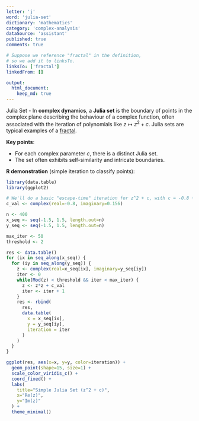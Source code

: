 ```yaml
---
letter: 'j'
word: 'julia-set'
dictionary: 'mathematics'
category: 'complex-analysis'
dataSource: 'assistant'
published: true
comments: true

# Suppose we reference "fractal" in the definition,
# so we add it to linksTo.
linksTo: ['fractal']
linkedFrom: []

output:
  html_document:
    keep_md: true
---
```




<a id="julia-set">Julia Set</a> - In **complex dynamics**, a **Julia set** is the boundary of points in the complex plane describing the behaviour of a complex function, often associated with the iteration of polynomials like $z \mapsto z^2 + c$. Julia sets are typical examples of a [fractal](#fractal).

**Key points**:
- For each complex parameter $c$, there is a distinct Julia set.
- The set often exhibits self-similarity and intricate boundaries.

**R demonstration** (simple iteration to classify points):


``` r
library(data.table)
library(ggplot2)

# We'll do a basic "escape-time" iteration for z^2 + c, with c = -0.8 + 0.156i
c_val <- complex(real=-0.8, imaginary=0.156)

n <- 400
x_seq <- seq(-1.5, 1.5, length.out=n)
y_seq <- seq(-1.5, 1.5, length.out=n)

max_iter <- 50
threshold <- 2

res <- data.table()
for (ix in seq_along(x_seq)) {
  for (iy in seq_along(y_seq)) {
    z <- complex(real=x_seq[ix], imaginary=y_seq[iy])
    iter <- 0
    while(Mod(z) < threshold && iter < max_iter) {
      z <- z*z + c_val
      iter <- iter + 1
    }
    res <- rbind(
      res,
      data.table(
        x = x_seq[ix],
        y = y_seq[iy],
        iteration = iter
      )
    )
  }
}

ggplot(res, aes(x=x, y=y, color=iteration)) +
  geom_point(shape=15, size=1) +
  scale_color_viridis_c() +
  coord_fixed() +
  labs(
    title="Simple Julia Set (z^2 + c)",
    x="Re(z)",
    y="Im(z)"
  ) +
  theme_minimal()
```

<Figure src="/Users/work/Coding/derecksprojects/derecksnotes.com-playground/derecksnotes.com/client/src/app/dictionaries/mathematics/definitions/mathematics_complex-analysis_j_julia-set_files/figure-html/unnamed-chunk-1-1.png">
	
</Figure>
